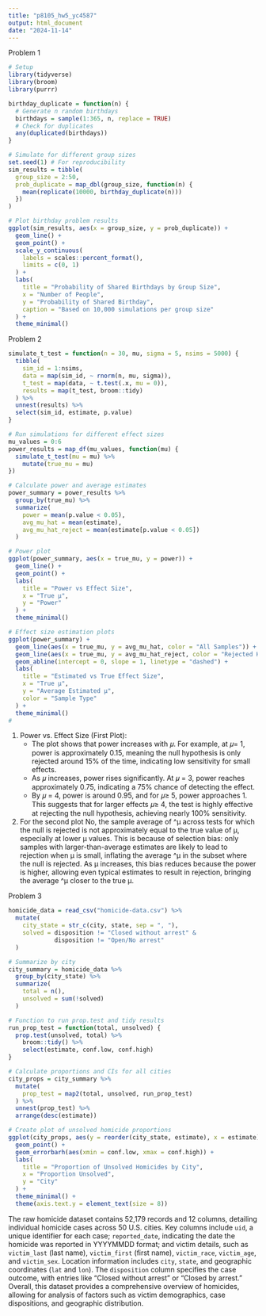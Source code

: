```yaml
---
title: "p8105_hw5_yc4587"
output: html_document
date: "2024-11-14"
---
```


Problem 1
```r
# Setup
library(tidyverse)
library(broom)
library(purrr)

birthday_duplicate = function(n) {
  # Generate n random birthdays
  birthdays = sample(1:365, n, replace = TRUE)
  # Check for duplicates
  any(duplicated(birthdays))
}

# Simulate for different group sizes
set.seed(1) # For reproducibility
sim_results = tibble(
  group_size = 2:50,
  prob_duplicate = map_dbl(group_size, function(n) {
    mean(replicate(10000, birthday_duplicate(n)))
  })
)

# Plot birthday problem results
ggplot(sim_results, aes(x = group_size, y = prob_duplicate)) +
  geom_line() +
  geom_point() +
  scale_y_continuous(
    labels = scales::percent_format(),
    limits = c(0, 1)
  ) +
  labs(
    title = "Probability of Shared Birthdays by Group Size",
    x = "Number of People",
    y = "Probability of Shared Birthday",
    caption = "Based on 10,000 simulations per group size"
  ) +
  theme_minimal()

```
Problem 2
```r
simulate_t_test = function(n = 30, mu, sigma = 5, nsims = 5000) {
  tibble(
    sim_id = 1:nsims,
    data = map(sim_id, ~ rnorm(n, mu, sigma)),
    t_test = map(data, ~ t.test(.x, mu = 0)),
    results = map(t_test, broom::tidy)
  ) %>%
  unnest(results) %>%
  select(sim_id, estimate, p.value)
}

# Run simulations for different effect sizes
mu_values = 0:6
power_results = map_df(mu_values, function(mu) {
  simulate_t_test(mu = mu) %>%
    mutate(true_mu = mu)
})

# Calculate power and average estimates
power_summary = power_results %>%
  group_by(true_mu) %>%
  summarize(
    power = mean(p.value < 0.05),
    avg_mu_hat = mean(estimate),
    avg_mu_hat_reject = mean(estimate[p.value < 0.05])
  )

# Power plot
ggplot(power_summary, aes(x = true_mu, y = power)) +
  geom_line() +
  geom_point() +
  labs(
    title = "Power vs Effect Size",
    x = "True μ",
    y = "Power"
  ) +
  theme_minimal()

# Effect size estimation plots
ggplot(power_summary) +
  geom_line(aes(x = true_mu, y = avg_mu_hat, color = "All Samples")) +
  geom_line(aes(x = true_mu, y = avg_mu_hat_reject, color = "Rejected H0 Only")) +
  geom_abline(intercept = 0, slope = 1, linetype = "dashed") +
  labs(
    title = "Estimated vs True Effect Size",
    x = "True μ",
    y = "Average Estimated μ",
    color = "Sample Type"
  ) +
  theme_minimal()
# 

```

1. Power vs. Effect Size (First Plot):
   - The plot shows that power increases with 𝜇. For example, at 𝜇= 1, power is approximately 0.15, meaning the null hypothesis is only rejected around 15% of the time, indicating low sensitivity for small effects.
   - As 𝜇 increases, power rises significantly. At 𝜇 = 3, power reaches approximately 0.75, indicating a 75% chance of detecting the effect.
   - By 𝜇 = 4, power is around 0.95, and for 𝜇≥ 5, power approaches 1. This suggests that for larger effects 𝜇≥ 4, the test is highly effective at rejecting the null hypothesis, achieving nearly 100% sensitivity.
   
2. For the second plot
No, the sample average of ^μ across tests for which the null is rejected is not approximately equal to the true value of μ, especially at lower μ values. This is because of selection bias: only samples with larger-than-average estimates are likely to lead to rejection when μ is small, inflating the average ^μ in the subset where the null is rejected. As μ increases, this bias reduces because the power is higher, allowing even typical estimates to result in rejection, bringing the average ^μ closer to the true μ.

Problem 3 
```r
homicide_data = read_csv("homicide-data.csv") %>%
  mutate(
    city_state = str_c(city, state, sep = ", "),
    solved = disposition != "Closed without arrest" & 
             disposition != "Open/No arrest"
  )

# Summarize by city
city_summary = homicide_data %>%
  group_by(city_state) %>%
  summarize(
    total = n(),
    unsolved = sum(!solved)
  )

# Function to run prop.test and tidy results
run_prop_test = function(total, unsolved) {
  prop.test(unsolved, total) %>%
    broom::tidy() %>%
    select(estimate, conf.low, conf.high)
}

# Calculate proportions and CIs for all cities
city_props = city_summary %>%
  mutate(
    prop_test = map2(total, unsolved, run_prop_test)
  ) %>%
  unnest(prop_test) %>%
  arrange(desc(estimate))

# Create plot of unsolved homicide proportions
ggplot(city_props, aes(y = reorder(city_state, estimate), x = estimate)) +
  geom_point() +
  geom_errorbarh(aes(xmin = conf.low, xmax = conf.high)) +
  labs(
    title = "Proportion of Unsolved Homicides by City",
    x = "Proportion Unsolved",
    y = "City"
  ) +
  theme_minimal() +
  theme(axis.text.y = element_text(size = 8))
```
The raw homicide dataset contains 52,179 records and 12 columns, detailing individual homicide cases across 50 U.S. cities. Key columns include `uid`, a unique identifier for each case; `reported_date`, indicating the date the homicide was reported in YYYYMMDD format; and victim details, such as `victim_last` (last name), `victim_first` (first name), `victim_race`, `victim_age`, and `victim_sex`. Location information includes `city`, `state`, and geographic coordinates (`lat` and `lon`). The `disposition` column specifies the case outcome, with entries like "Closed without arrest" or "Closed by arrest." Overall, this dataset provides a comprehensive overview of homicides, allowing for analysis of factors such as victim demographics, case dispositions, and geographic distribution.